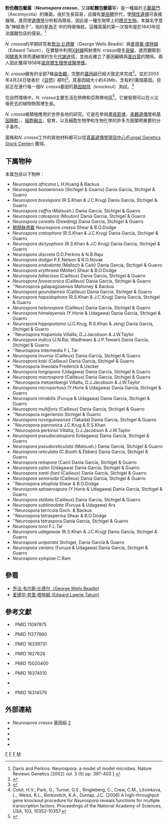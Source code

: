 {{Speciesbox
| taxon = Neurospora crassa
| image = Neurospora_crassahyphae.jpg
| binomial_authority = [[Cornelius_Lott_Shear|Shear]] & B.O. Dodge, 1927
| subdivision_ranks = 种
| subdivision = 见正文
}}

'''粉色麵包黴菌'''（'''''Neurospora crassa'''''，又譯'''紅麵包黴菌'''等）是一種屬於[[子囊菌門|子囊菌門]]（Ascomycota）的黴菌。由於生長容易，且擁有[[單倍體|單倍體]]世代，使[[隱性遺傳|隱性遺傳]]可直接展現，進而使[[遺傳學|遺傳學]]分析較為簡易，因此是一種生物學上的[[模式生物|模式生物]]。本屬名字意為“神經孢子”，指的是[[孢子|孢子]] 中的特徵條紋。這種真菌的第一次發布是於1843年從法國麵包店的侵染。<ref>Davis and Perkins. Neurospora: a model of model microbes. Nature Reviews Genetics (2002) vol. 3 (5) pp. 397-403 [http://www.nature.com/nrg/journal/v3/n5/full/nrg797.html] {{Wayback|url=http://www.nature.com/nrg/journal/v3/n5/full/nrg797.html |date=20110629001804 }}</ref>

''N. crassa''的早期研究者[[喬治·比德爾|喬治·比德爾]]（George Wells Beadle）與[[愛德華·塔特姆|愛德華·塔特姆]]（Edward Tatum），在實驗中利用[[X射線|X射線]]照射使''N. crassa''發生[[突變|突變]]，進而觀察到因[[酵素|酵素]]失效而遭破壞的生化[[代謝途徑|代謝途徑]]，並由此確立了基因編碼與[[蛋白質|蛋白質]]的關係。兩人因此獲得1958年[[諾貝爾生理學或醫學獎|諾貝爾生理學或醫學獎]]。

''N. crassa''擁有的全部7條[[染色體|染色體]]，完整的[[基因組|基因組]]已經大致定序完成<ref>{{Cite web |url=http://www.nih.gov/science/models/neurospora/ |title=Trans-NIH Neurospora Initiative |access-date=2007-12-22 |archive-date=2014-06-24 |archive-url=https://web.archive.org/web/20140624202924/http://www.nih.gov/science/models/neurospora/ |dead-url=no }}</ref>。並於2003年4月24日發表於《[[自然_(期刊)|自然]]》期刊<ref name=Galaganetal2003>{{cite journal |author1=Galagan J. |author2=Calvo S. |author3=Borkovich K. |author4=Selker E. |author5=Read N. D. | year = 2003 | title = The genome sequence of the filamentous fungus ''Neurospora crassa'' | url = | journal = Nature | volume = 422 | issue = | pages = 859–868 | doi = 10.1038/nature01554 | pmid = 12712197|display-authors=etal}}</ref>。其基因組大小約43Mb，含有約1萬個基因。目前正在進行每一個''N. crassa''基因的[[基因敲除|基因敲除]]（knockout）測試。<ref name=Colotetal2006>Colot, H.V., Park, G., Turner, G.E., Ringleberg, C., Crew, C.M., Litvinkova, L., Weiss, R.L., Borkovitch, K.A., Dunlap, J.C. (2006) A high-throughput gene knockout procedure for ''Neurospora'' reveals functions for multiple transcription factors. Proceedings of the National Academy of Sciences, USA, 103, 10352-10357.</ref>

在自然環境中，''N. crassa''主要生活在熱帶和亞熱帶地區<ref name=Luxin>{{cite journal |author1=Perkins D. D. |author2=Turner B. C. | year = 1988 | title = ''Neurospora'' from natural populations: Toward the population biology of a haploid eukaryote | url = | journal = Experimental Mycology | volume = 12 | issue = 2 | pages = 91–131 | doi=10.1016/0147-5975(88)90001-1}}</ref>。它被發現可以在火災後死去的植物物質裡生長。

''N. crassa''被積極應用於世界各地的研究。它是在參與[[晝夜節律|晝夜節律]]，[[表觀遺傳學|表觀遺傳學]]和[[基因靜默|基因靜默]]，{{link-en|細胞極性|Cell polarity}}，[[細胞融合|細胞融合]]，發育，以及細胞生物學和生物化學的許多方面闡明重要的分子事件。

菌株和''N. crassa''工作的其他材料都可以從[http://www.fgsc.net 真菌遺傳學現貨中心(Fungal Genetics Stock Center)] {{Wayback|url=http://www.fgsc.net/ |date=20061001215555 }}獲得。

==下属物种==
本属包括以下物种：
* ''Neurospora africana'' L.H.Huang & Backus
* ''Neurospora bonaerensis'' (Stchigel & Guarro) Dania García, Stchigel & Guarro
* ''Neurospora brevispora'' (R.S.Khan & J.C.Krug) Dania García, Stchigel & Guarro
* ''Neurospora caffra'' (Matsush.) Dania García, Stchigel & Guarro
* ''Neurospora calospora'' (Mouton) Dania García, Stchigel & Guarro
* ''Neurospora cerealis'' (Dowding) Dania García, Stchigel & Guarro
* [[粗糙脉孢霉|粗糙脉孢霉]] ''Neurospora crassa'' Shear & B.O.Dodge
* ''Neurospora cratophora'' (R.S.Khan & J.C.Krug) Dania García, Stchigel & Guarro
* ''Neurospora dictyophora'' (R.S.Khan & J.C.Krug) Dania García, Stchigel & Guarro
* ''Neurospora discreta'' D.D.Perkins & N.B.Raju
* ''Neurospora dodgei'' P.E.Nelson & R.O.Novak
* ''Neurospora endodonta'' (Malloch & Cain) Dania García, Stchigel & Guarro
* ''Neurospora erythraea'' (Möller) Shear & B.O.Dodge
* ''Neurospora fallaciosa'' (Cailleux) Dania García, Stchigel & Guarro
* ''Neurospora foveaconica'' (Cailleux) Dania García, Stchigel & Guarro
* ''Neurospora galapagosensis Mahoney & Backus
* ''Neurospora goundaensis'' (Cailleux) Dania García, Stchigel & Guarro
* ''Neurospora hapsidophora'' (R.S.Khan & J.C.Krug) Dania García, Stchigel & Guarro
* ''Neurospora heterospora'' (Cailleux) Dania García, Stchigel & Guarro
* ''Neurospora himalayensis'' (Y.Horie & Udagawa) Dania García, Stchigel & Guarro
* ''Neurospora hippopotama'' (J.C.Krug, R.S.Khan & Jeng) Dania García, Stchigel & Guarro
* ''Neurospora hispaniola Villalta, D.J.Jacobson & J.W.Taylor
* ''Neurospora indica'' (J.N.Rai, Wadhwani & J.P.Tewari) Dania García, Stchigel & Guarro
* ''Neurospora intermedia F.L.Tai
* ''Neurospora inversa'' (Cailleux) Dania García, Stchigel & Guarro
* ''Neurospora kobi'' (Cailleux) Dania García, Stchigel & Guarro
* ''Neurospora lineolata Frederick & Uecker
* ''Neurospora longispora'' (Udagawa) Dania García, Stchigel & Guarro
* ''Neurospora macrospora'' (Cailleux) Dania García, Stchigel & Guarro
* ''Neurospora metzenbergii Villalta, D.J.Jacobson & J.W.Taylor
* ''Neurospora micropertusa'' (Y.Horie & Udagawa) Dania García, Stchigel & Guarro
* ''Neurospora mirabilis'' (Furuya & Udagawa) Dania García, Stchigel & Guarro
* ''Neurospora multiforis'' (Cailleux) Dania García, Stchigel & Guarro
* ''Neurospora nigeriensis Stchigel & Guarro
* ''Neurospora novoguineensis'' (Takada) Dania García, Stchigel & Guarro
* ''Neurospora pannonica J.C.Krug & R.S.Khan
* ''Neurospora perkinsii Villalta, D.J.Jacobson & J.W.Taylor
* ''Neurospora pseudocalospora'' (Udagawa) Dania García, Stchigel & Guarro
* ''Neurospora pseudoreticulata'' (Matsush.) Dania García, Stchigel & Guarro
* ''Neurospora reticulata'' (C.Booth & Ebben) Dania García, Stchigel & Guarro
* ''Neurospora retispora'' (Cain) Dania García, Stchigel & Guarro
* ''Neurospora saitoi'' (Udagawa) Dania García, Stchigel & Guarro
* ''Neurospora santi-florii'' (Cailleux) Dania García, Stchigel & Guarro
* ''Neurospora seminuda'' (Cailleux) Dania García, Stchigel & Guarro
* ''Neurospora sitophila Shear & B.O.Dodge
* ''Neurospora sphaerospora'' (Y.Horie & Udagawa) Dania García, Stchigel & Guarro
* ''Neurospora stellata'' (Cailleux) Dania García, Stchigel & Guarro
* ''Neurospora sublineolata'' (Furuya & Udagawa) Arx
* ''Neurospora terricola Goch. & Backus
* ''Neurospora tetrasperma Shear & B.O.Dodge
* ''Neurospora tetraspora Dania García, Stchigel & Guarro
* ''Neurospora toroi'' F.L.Tai
* ''Neurospora udagawae'' (R.S.Khan & J.C.Krug) Dania García, Stchigel & Guarro
* ''Neurospora uniporata'' Stchigel, Dania García & Guarro
* ''Neurospora varians'' (Furuya & Udagawa) Dania García, Stchigel & Guarro
* ''Neurospora xylopiae'' C.Ram

==參看==
{{Portalbox|真菌}}
* [[乔治·韦尔斯·比德尔|乔治·韦尔斯·比德尔（George Wells Beadle)]]
* [[爱德华·劳里·塔特姆|爱德华·劳里·塔特姆 (Edward Lawrie Tatum)]]

== 參考文獻 ==
<div class="references-small">
* {{Harvard reference
 | Surname1=Perkins
 | First1=D
 | Surname2=Davis
 | First2=R
 | Year=2000
 | Title=Evidence for Safety of Neurospora Species for Academic and Commercial Uses
 | Periodical=APPLIED AND ENVIRONMENTAL MICROBIOLOGY
 | Volume=66 (12):5107-5109
 | Date=[[Dec|Dec]], [[2000|2000]]
 | URL=http://aem.asm.org/cgi/reprint/66/12/5107.pdf
}}. PMID 11097875 
* {{Harvard reference
 | Surname1=Osherov
 | First1=N
 | Surname2=May
 | First2=GS
 | Year=2001
 | Title=The molecular mechanisms of conidial germination
 | Periodical=FEMS Microbiol Lett
 | Volume=199(2):153-60
 | Date=[[May_30|May 30]], [[2001|2001]]
}}. PMID 11377860
* {{Harvard reference
 | Surname1=Froehlich
 | First1=AC
 | Surname2=Noh
 | First2=B
 | Surname3=Vierstra
 | First3=RD, Loros J & Dunlap JC
 | Year=2005
 | Title=Genetic and molecular analysis of Phytochromes from the filamentous fungus Neurospora crassa
 | Periodical=Eukaryot Cell
 | Volume=4(12):2140-52
 | Date=December 2005 
}}. PMID 16339731
* {{Harvard reference
 | Author=Horowitz, NH
 | Last=Horowitz
 | First=NH
 | Year=1991
 | Title=Fifty years ago: the Neurospora revolution
 | Periodical=Genetics
 | Date=April 1991
 | URL=http://www.genetics.org/cgi/reprint/127/4/631
}}. PMID 1827628
* {{Harvard reference
 | Surname1=Horowitz
 | First1=NH
 | Surname2=Berg
 | First2=P
 | Surname3=Singer
 | First3=M, Lederberg J, Susman M, Doebley J & Crow JF.
 | Year=2004
 | Title=A centennial: George W. Beadle, 1903-1989
 | Periodical=Genetics
 | Volume=166(1):1-10
 | Date=January 2004
 | URL=http://www.genetics.org/cgi/content/full/166/1/1
}}. PMID 15020400
* {{Harvard reference
 | Surname1=Kaldi
 | First1=K
 | Surname2=Gonzalez
 | First2=BH
 | Surname3=Brunner
 | First3=M
 | Year=2005
 | Title=Transcriptional regulation of the Neurospora circadian clock gene wc-1 affects the phase of circadian output
 | Periodical=EMBO Rep
 | Date=[[December_23|December 23]], [[2005|2005]]
}}. PMID 16374510
* {{Harvard reference
 | Author=Pittalwala, Iqbal
 | Last=Pittalwala
 | First=Iqbal
 | Year=2003
 | Title=UC Riverside scientists contribute to study that unveils genome sequence of bread mold
 | Periodical=Newsroom (University of California, Riverside)
 | Date=[[April_29|April 29]], [[2003|2003]]
 | URL=http://www.newsroom.ucr.edu/cgi-bin/display.cgi?id=573
}}.
* {{Harvard reference
 | Surname1=Ruoff
 | First1=P
 | lisawashereSurname2=Loros
 | First2=JJ
 | Surname3=Dunlap
 | First3=JC
 | Year=2005
 | Title=The relationship between FRQ-protein stability and temperature compensation in the Neurospora circadian clock
 | Periodical=Proc Natl Acad Sci USA 
 | Date=[[December_6|December 6]], [[2005|2005]]
}}. PMID 16314576
<references/>
</div>

== 外部連結 ==
{{Commonscat|Neurospora crassa}}

* ''Neurospora crassa'' 基因組 [http://www.broad.mit.edu/annotation/genome/neurospora/] {{Wayback|url=http://www.broad.mit.edu/annotation/genome/neurospora/ |date=20080905165824 }}
* {{cite web en | title=The Neurospora Homepage | work=Fungal Genetics Stock Center (FGSC) | url=http://www.fgsc.net/Neurospora/ | accessdate=December 27, 2005 | archive-date=2021-04-11 | archive-url=https://web.archive.org/web/20210411185043/http://www.fgsc.net/Neurospora/ | dead-url=no }}
* {{cite web en | title=The Neurospora Compendium | work=Fungal Genetics Stock Center (FGSC) | url=http://www.fgsc.net/2000compendium/NewCompend.html | accessdate=December 27, 2005 | archive-date=2021-03-07 | archive-url=https://web.archive.org/web/20210307173419/http://www.fgsc.net/2000compendium/NewCompend.html | dead-url=no }}
* {{cite web en | title=The Neurospora-Fungal Genome Initiative | work=Neurospora Genome Project | url=http://biology.unm.edu/biology/ngp/WhitePaper.html | accessdate=December 28, 2005 | deadurl=yes | archiveurl=https://web.archive.org/web/20051218075541/http://biology.unm.edu/biology/ngp/WhitePaper.html | archivedate=2005年12月18日 }}
* {{cite web en | title=Trans-NIH Neurospora Initiative | work=National Institutes of Health (NIH — United States) | url=http://www.nih.gov/science/models/neurospora/ | accessdate=December 27, 2005 | archive-date=2014-06-24 | archive-url=https://web.archive.org/web/20140624202924/http://www.nih.gov/science/models/neurospora/ | dead-url=no }}

{{模式生物}}
{{Taxonbar}}

{{Authority control}}
[[Category:麵包黴菌屬|F]]
[[Category:模式生物|F]]
[[Category:_1927年描述的分类群|F]]
[[Category:_粪壳菌科|M]]